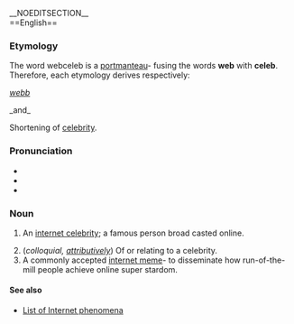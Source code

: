 __NOEDITSECTION__ {{TOCright}}
<br>
==English==

===Etymology===

The word webceleb is a [[w:portmanteau|portmanteau]]- fusing the words '''web''' with '''celeb'''. <br>
Therefore, each etymology derives respectively:

{{OE.}} ''[[webb]]''

_and_

Shortening of [[celebrity]].

===Pronunciation===
*{{IPA|/wɛb/}}
*{{audio|en-us-web.ogg|Audio (US)}}
*{{rhymes|ɛb}}

===Noun===
{{en-noun}}

# {{colloquial}} An [[w:internet celebrity | internet celebrity]]; a famous person broad casted online.
# (''colloquial, [[attributively]]'') Of or relating to a celebrity.
# A commonly accepted [[w:internet meme | internet meme]]- to disseminate how run-of-the-mill people achieve online super stardom.


====See also====
* [[w:List of Internet phenomena | List of Internet phenomena]]